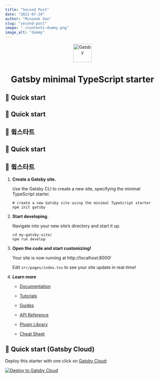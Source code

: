 ```yaml
---
title: "Second Post"
date: "2021-07-24"
author: "Minseok Seo"
slug: "second-post"
image: "./contents-dummy.png"
image_alt: "dummy"
---
```


<p align="center">
  <a href="https://www.gatsbyjs.com/?utm_source=starter&utm_medium=readme&utm_campaign=minimal-starter-ts">
    <img
      alt="Gatsby"
      src="https://www.gatsbyjs.com/Gatsby-Monogram.svg"
      width="60"
    />
  </a>
</p>
<h1 align="center">Gatsby minimal TypeScript starter</h1>

## 🚀 Quick start

## 🚀 Quick start

## 🚀 큌스타트

## 🚀 Quick start

## 🚀 큌스타트

1.  **Create a Gatsby site.**

    Use the Gatsby CLI to create a new site, specifying the minimal TypeScript starter.

    ```shell
    # create a new Gatsby site using the minimal TypeScript starter
    npm init gatsby
    ```

2.  **Start developing.**

    Navigate into your new site’s directory and start it up.

    ```shell
    cd my-gatsby-site/
    npm run develop
    ```

3.  **Open the code and start customizing!**

    Your site is now running at http://localhost:8000!

    Edit `src/pages/index.tsx` to see your site update in real-time!

4.  **Learn more**

    - [Documentation](https://www.gatsbyjs.com/docs/?utm_source=starter&utm_medium=readme&utm_campaign=minimal-starter-ts)

    - [Tutorials](https://www.gatsbyjs.com/tutorial/?utm_source=starter&utm_medium=readme&utm_campaign=minimal-starter-ts)

    - [Guides](https://www.gatsbyjs.com/tutorial/?utm_source=starter&utm_medium=readme&utm_campaign=minimal-starter-ts)

    - [API Reference](https://www.gatsbyjs.com/docs/api-reference/?utm_source=starter&utm_medium=readme&utm_campaign=minimal-starter-ts)

    - [Plugin Library](https://www.gatsbyjs.com/plugins?utm_source=starter&utm_medium=readme&utm_campaign=minimal-starter-ts)

    - [Cheat Sheet](https://www.gatsbyjs.com/docs/cheat-sheet/?utm_source=starter&utm_medium=readme&utm_campaign=minimal-starter-ts)

## 🚀 Quick start (Gatsby Cloud)

Deploy this starter with one click on [Gatsby Cloud](https://www.gatsbyjs.com/cloud/):

[<img src="https://www.gatsbyjs.com/deploynow.svg" alt="Deploy to Gatsby Cloud" />](https://www.gatsbyjs.com/dashboard/deploynow?url=https://github.com/gatsbyjs/gatsby-starter-minimal-ts)
